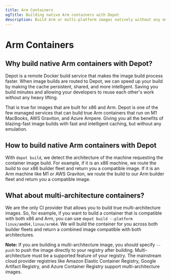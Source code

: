 ```yaml
---
title: Arm Containers
ogTitle: Building native Arm containers with Depot
description: Build Arm or multi-platform images natively without any emulation with a single build command
---
```


# Arm Containers

## Why build native Arm containers with Depot?

Depot is a remote Docker build service that makes the image build process faster. When image builds are routed to Depot, we can speed up your build by making the cache persistent, shared, and more intelligent. Saving you build minutes and allowing your developers to reuse each other's work without any heavy lifting.

That is true for images that are built for x86 and Arm. Depot is one of the few managed services that can build true Arm containers that run on M1 MacBooks, AWS Graviton, and Azure Ampere. Giving you all the benefits of blazing-fast image builds with fast and intelligent caching,
but without any emulation.

## How to build native Arm containers with Depot

With `depot build`, we detect the architecture of the machine requesting the container image build. For example, if it is an x86 machine, we route the build to our x86 builder fleet and return you a compatible image.
If it is an Arm machine like M1 or AWS Graviton, we route the build to our Arm builder fleet and return you a compatible image.

## What about multi-architecture containers?

We are the only CI provider that allows you to build true multi-architecture images. So, for example, if you want to build a container that is compatible with both x86 and Arm, you can use `depot build --platform linux/amd64,linux/arm64`.
We will build the container for you across both builder fleets and return a combined image compatible with both architectures.

**Note:** If you are building a multi-architecture image, you should specify `--push` to push the image directly to your registry after building. Multi-architecture must be a supported feature of your registry. The mainstream cloud provider registries like Amazon Elastic Container Registry, Google Artifact Registry, and Azure Container Registry support multi-architecture images.
